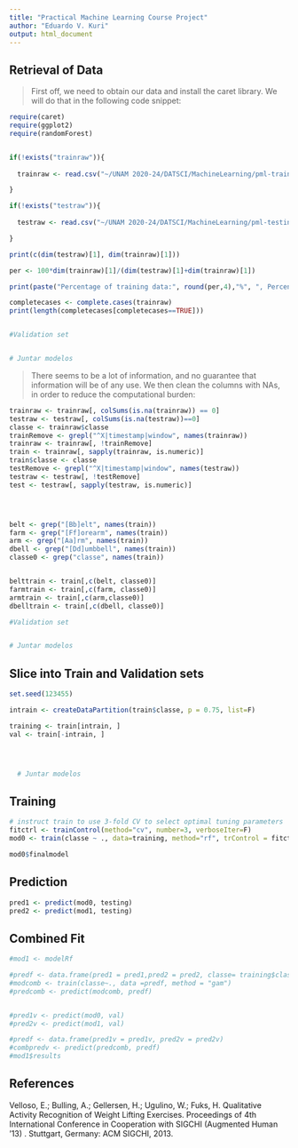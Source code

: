 ```yaml
---
title: "Practical Machine Learning Course Project"
author: "Eduardo V. Kuri"
output: html_document
---
```


## Retrieval of Data

> First off, we need to obtain our data and install the caret library. We will do that in the following code snippet:

```r

require(caret)
require(ggplot2)
require(randomForest)


if(!exists("trainraw")){
  
  trainraw <- read.csv("~/UNAM 2020-24/DATSCI/MachineLearning/pml-training.csv")

}

if(!exists("testraw")){
  
  testraw <- read.csv("~/UNAM 2020-24/DATSCI/MachineLearning/pml-testing.csv")

}
```

```r

print(c(dim(testraw)[1], dim(trainraw)[1]))

per <- 100*dim(trainraw)[1]/(dim(testraw)[1]+dim(trainraw)[1])

print(paste("Percentage of training data:", round(per,4),"%", ", Percentage of testing data:", round(100-per,4),"%", ", Number of variables: ",dim(trainraw)[2]))

completecases <- complete.cases(trainraw)
print(length(completecases[completecases==TRUE]))


#Validation set


# Juntar modelos
```

> There seems to be a lot of information, and no guarantee that information will be of any use. We then clean the columns with NAs, in order to reduce the computational burden:

```r
trainraw <- trainraw[, colSums(is.na(trainraw)) == 0]
testraw <- testraw[, colSums(is.na(testraw))==0]
classe <- trainraw$classe
trainRemove <- grepl("^X|timestamp|window", names(trainraw))
trainraw <- trainraw[, !trainRemove]
train <- trainraw[, sapply(trainraw, is.numeric)]
train$classe <- classe
testRemove <- grepl("^X|timestamp|window", names(testraw))
testraw <- testraw[, !testRemove]
test <- testraw[, sapply(testraw, is.numeric)]




belt <- grep("[Bb]elt", names(train))
farm <- grep("[Ff]orearm", names(train))
arm <- grep("[Aa]rm", names(train))
dbell <- grep("[Dd]umbbell", names(train))
classe0 <- grep("classe", names(train))


belttrain <- train[,c(belt, classe0)] 
farmtrain <- train[,c(farm, classe0)]
armtrain <- train[,c(arm,classe0)]
dbelltrain <- train[,c(dbell, classe0)]

#Validation set


# Juntar modelos
```

## Slice into Train and Validation sets

```r

set.seed(123455)

intrain <- createDataPartition(train$classe, p = 0.75, list=F)

training <- train[intrain, ]
val <- train[-intrain, ]




  # Juntar modelos
```

## Training

```r
# instruct train to use 3-fold CV to select optimal tuning parameters
fitctrl <- trainControl(method="cv", number=3, verboseIter=F)
mod0 <- train(classe ~ ., data=training, method="rf", trControl = fitctrl)

mod0$finalmodel
```

## Prediction

```r

pred1 <- predict(mod0, testing)
pred2 <- predict(mod1, testing)


```

## Combined Fit

```r
#mod1 <- modelRf

#predf <- data.frame(pred1 = pred1,pred2 = pred2, classe= training$classe)
#modcomb <- train(classe~., data =predf, method = "gam")
#predcomb <- predict(modcomb, predf)


#pred1v <- predict(mod0, val)
#pred2v <- predict(mod1, val)

#predf <- data.frame(pred1v = pred1v, pred2v = pred2v)
#combpredv <- predict(predcomb, predf)
#mod1$results

```

## References

Velloso, E.; Bulling, A.; Gellersen, H.; Ugulino, W.; Fuks, H. Qualitative Activity Recognition of Weight Lifting Exercises. Proceedings of 4th International Conference in Cooperation with SIGCHI (Augmented Human '13) . Stuttgart, Germany: ACM SIGCHI, 2013.


